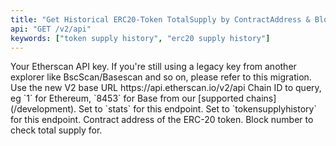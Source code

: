 ```yaml
---
title: "Get Historical ERC20-Token TotalSupply by ContractAddress & BlockNo"
api: "GET /v2/api"
keywords: ["token supply history", "erc20 supply history"]
---
```



<CreditChip description="Returns the amount of an ERC-20 token in circulation at a specific block" pro={true} />

  <ParamField query="apikey" type="string">
    Your Etherscan API key. If you're still using a legacy key from another explorer like BscScan/Basescan and so on, please refer to this migration.
  </ParamField>
  <ParamField path="v2" type="string" default="v2">
    Use the new V2 base URL https://api.etherscan.io/v2/api
  </ParamField>
  <ParamField query="chainid" type="string" default="1">
    Chain ID to query, eg `1` for Ethereum, `8453` for Base from our [supported chains](/development).
  </ParamField>
  <ParamField query="module" type="string" default="stats">
    Set to `stats` for this endpoint.
  </ParamField>
  <ParamField query="action" type="string" default="tokensupplyhistory">
    Set to `tokensupplyhistory` for this endpoint.
  </ParamField>
  <ParamField query="contractaddress" type="string" default="0x57d90b64a1a57749b0f932f1a3395792e12e7055">
    Contract address of the ERC-20 token.
  </ParamField>
  <ParamField query="blockno" type="integer" default="8000000">
    Block number to check total supply for.
  </ParamField>
